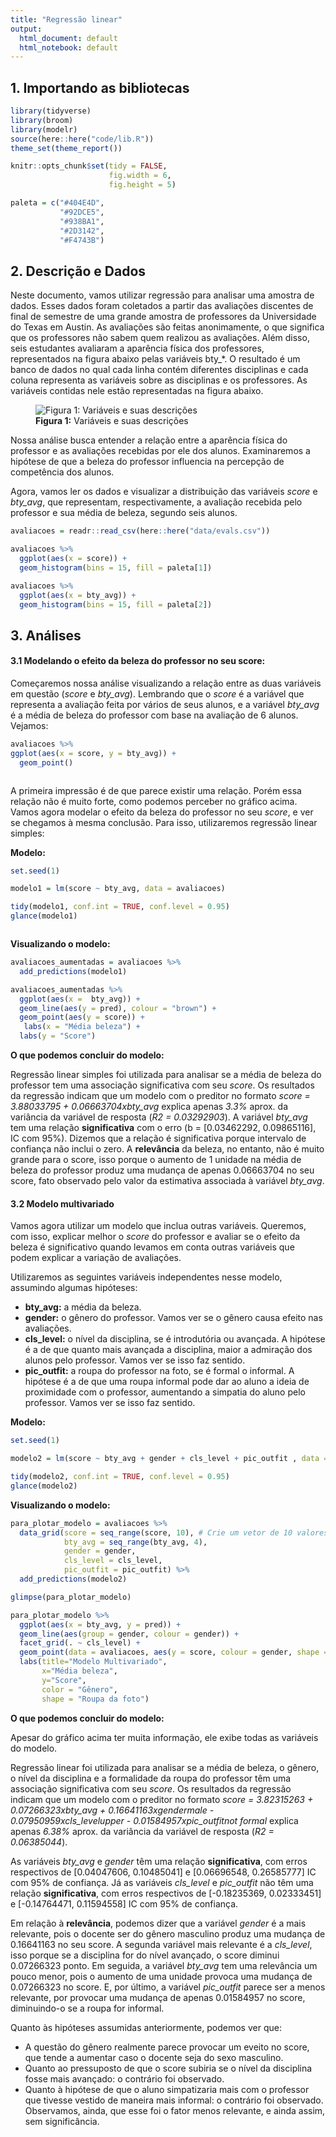 ```yaml
---
title: "Regressão linear"
output:
  html_document: default
  html_notebook: default
---
```


## 1. Importando as bibliotecas

```r
library(tidyverse)
library(broom)
library(modelr)
source(here::here("code/lib.R"))
theme_set(theme_report())

knitr::opts_chunk$set(tidy = FALSE,
                      fig.width = 6,
                      fig.height = 5)

paleta = c("#404E4D",
           "#92DCE5",
           "#938BA1",
           "#2D3142",
           "#F4743B")
```

## 2. Descrição e Dados

Neste documento, vamos utilizar regressão para analisar uma amostra de dados. Esses dados foram coletados a partir das avaliações discentes de final de semestre de uma grande amostra de professores da Universidade do Texas em Austin. As avaliações são feitas anonimamente, o que significa que os professores não sabem quem realizou as avaliações. Além disso, seis estudantes avaliaram a aparência física dos professores, representados na figura abaixo pelas variáveis bty_*. O resultado é um banco de dados no qual cada linha contém diferentes disciplinas e cada coluna representa as variáveis sobre as disciplinas e os professores. As variáveis contidas nele estão representadas na figura abaixo.  


![**Figura 1:** Variáveis e suas descrições](figuras/vars.png)

Nossa análise busca entender a relação entre a aparência física do professor e as avaliações recebidas por ele dos alunos. Examinaremos a hipótese de que a beleza do professor influencia na percepção de competência dos alunos.

Agora, vamos ler os dados e visualizar a distribuição das variáveis *score* e *bty_avg*, que representam, respectivamente, a avaliação recebida pelo professor e sua média de beleza, segundo seis alunos.

```r

avaliacoes = readr::read_csv(here::here("data/evals.csv"))

avaliacoes %>% 
  ggplot(aes(x = score)) + 
  geom_histogram(bins = 15, fill = paleta[1])

avaliacoes %>% 
  ggplot(aes(x = bty_avg)) + 
  geom_histogram(bins = 15, fill = paleta[2])


```

## 3. Análises

#### 3.1 Modelando o efeito da beleza do professor no seu score:

Começaremos nossa análise visualizando a relação entre as duas variáveis em questão (*score* e *bty_avg*). Lembrando que o *score* é a variável que representa a avaliação feita por vários de seus alunos, e a variável *bty_avg* é a média de beleza do professor com base na avaliação de 6 alunos. Vejamos:


```r

avaliacoes %>%
ggplot(aes(x = score, y = bty_avg)) +
  geom_point()



```

A primeira impressão é de que parece existir uma relação. Porém essa relação não é muito forte, como podemos perceber no gráfico acima. Vamos agora modelar o efeito da beleza do professor no seu *score*, e ver se chegamos à mesma conclusão. Para isso, utilizaremos regressão linear simples:

**Modelo:**

```r

set.seed(1)

modelo1 = lm(score ~ bty_avg, data = avaliacoes)

tidy(modelo1, conf.int = TRUE, conf.level = 0.95)
glance(modelo1)



```

**Visualizando o modelo:**

```r
avaliacoes_aumentadas = avaliacoes %>% 
  add_predictions(modelo1) 

avaliacoes_aumentadas %>% 
  ggplot(aes(x =  bty_avg)) + 
  geom_line(aes(y = pred), colour = "brown") + 
  geom_point(aes(y = score)) + 
   labs(x = "Média beleza") +
  labs(y = "Score")
```

**O que podemos concluir do modelo:**

Regressão linear simples foi utilizada para analisar se a média de beleza do professor tem uma associação significativa com seu *score*. Os resultados da regressão indicam que um modelo com o preditor no formato *score = 3.88033795 + 0.06663704xbty_avg* explica  apenas *3.3%* aprox. da variância da variável de resposta (*R2 = 0.03292903*). A variável *bty_avg* tem uma relação **significativa** com o erro (b = [0.03462292,	0.09865116], IC com 95%). Dizemos que a relação é significativa porque intervalo de confiança não inclui o zero. A **relevância** da beleza, no entanto,  não é muito grande para o score, isso porque o aumento de 1 unidade na média de beleza do professor produz uma mudança de apenas 0.06663704 no seu score, fato observado pelo valor da estimativa associada à variável *bty_avg*.


#### 3.2 Modelo multivariado

Vamos agora utilizar um modelo que inclua outras variáveis. Queremos, com isso, explicar melhor o *score* do professor e avaliar se o efeito da beleza é significativo quando levamos em conta outras variáveis que podem explicar a variação de avaliações. 

Utilizaremos as seguintes variáveis independentes nesse modelo, assumindo algumas hipóteses:

* **bty_avg:** a média da beleza.
* **gender:** o gênero do professor. Vamos ver se o gênero causa efeito nas avaliações.
* **cls_level:** o nível da disciplina, se é introdutória ou avançada. A hipótese é a de que quanto mais avançada a disciplina, maior a admiração dos alunos pelo professor. Vamos ver se isso faz sentido.
* **pic_outfit:** a roupa do professor na foto, se é formal o informal. A hipótese é a de que uma roupa informal pode dar ao aluno a ideia de proximidade com o professor, aumentando a simpatia do aluno pelo professor. Vamos ver se isso faz sentido.  

**Modelo:**

```r
set.seed(1)

modelo2 = lm(score ~ bty_avg + gender + cls_level + pic_outfit , data = avaliacoes)

tidy(modelo2, conf.int = TRUE, conf.level = 0.95)
glance(modelo2)

```


**Visualizando o modelo:**

```r

para_plotar_modelo = avaliacoes %>% 
  data_grid(score = seq_range(score, 10), # Crie um vetor de 10 valores no range
            bty_avg = seq_range(bty_avg, 4),  
            gender = gender,
            cls_level = cls_level,
            pic_outfit = pic_outfit) %>% 
  add_predictions(modelo2)

glimpse(para_plotar_modelo)

```


```r
para_plotar_modelo %>% 
  ggplot(aes(x = bty_avg, y = pred)) + 
  geom_line(aes(group = gender, colour = gender)) + 
  facet_grid(. ~ cls_level) + 
  geom_point(data = avaliacoes, aes(y = score, colour = gender, shape = pic_outfit), size = 3) +
  labs(title="Modelo Multivariado",
       x="Média beleza", 
       y="Score", 
       color = "Gênero",
       shape = "Roupa da foto")
```


**O que podemos concluir do modelo:**

Apesar do gráfico acima ter muita informação, ele exibe todas as variáveis do modelo.

Regressão linear foi utilizada para analisar se a média de beleza, o gênero, o nível da disciplina e a formalidade da roupa do professor têm uma associação significativa com seu *score*. Os resultados da regressão indicam que um modelo com o preditor no formato *score = 3.82315263 + 0.07266323xbty_avg + 0.16641163xgendermale - 0.07950959xcls_levelupper - 0.01584957xpic_outfitnot formal* explica apenas *6.38%* aprox. da variância da variável de resposta (*R2 = 0.06385044*).

As variáveis *bty_avg* e *gender* têm uma relação **significativa**, com erros respectivos de [0.04047606,	0.10485041] e [0.06696548,	0.26585777] IC com 95% de confiança. Já as variáveis *cls_level* e *pic_outfit* não têm uma relação **significativa**, com erros respectivos de [-0.18235369,	0.02333451] e [-0.14764471,	0.11594558] IC com 95% de confiança.

Em relação à **relevância**, podemos dizer que a variável *gender* é a mais relevante, pois o docente ser do gênero masculino produz uma mudança de 0.16641163 no seu score. A segunda variável mais relevante é a *cls_level*, isso porque se a disciplina for do nível avançado, o score diminui 0.07266323 ponto. Em seguida, a variável *bty_avg* tem uma relevância um pouco menor, pois o aumento de uma unidade provoca uma mudança de 0.07266323 no score. E, por último, a variável *pic_outfit* parece ser a menos relevante, por provocar uma mudança de apenas 0.01584957 no score, diminuindo-o se a roupa for informal.

Quanto às hipóteses assumidas anteriormente, podemos ver que:

* A questão do gênero realmente parece provocar um eveito no score, que tende a aumentar caso o docente seja do sexo masculino.
* Quanto ao pressuposto de que o score subiria se o nível da disciplina fosse mais avançado: o contrário foi observado.
* Quanto à hipótese de que o aluno simpatizaria mais com o professor que tivesse vestido de maneira mais informal: o contrário foi observado. Observamos, ainda, que esse foi o fator menos relevante, e ainda assim, sem significância.


